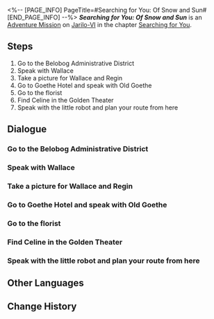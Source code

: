 <%-- [PAGE_INFO]
PageTitle=#Searching for You: Of Snow and Sun#
[END_PAGE_INFO] --%>
{{Stub|Dialogue.}}
{{Mission Infobox
|id            = 2001201
|title         = 
|image         = <!--Mission Searching for You Of Snow and Sun.png-->
|type          = Adventure
|event_name    = 
|chapter       = Searching for You
|requirements  = [[Adventure Mission]] ''[[Searching for You: Onset]]'' completed
|summary       = <!--official mission summary from Fate's Atlas-->
|characters    = Celine; Gilbert; Lila; Little Robot; Old Goethe; Regin; Tamila; Trailblazer; Wallace
|startLocation = [[Jarilo-VI]] - [[Administrative District]]
|world         = Jarilo-VI
|area          = Administrative District
|prev          = Searching for You: Onset
|next          = 
|rewards       = Trailblaze EXP*100; Stellar Jade*10; Refined Aether*4; Credit*20,000
}}
'''''Searching for You: Of Snow and Sun''''' is an [[Adventure Mission]] on [[Jarilo-VI]] in the chapter [[Searching for You]].

==Steps==
# Go to the Belobog Administrative District
# Speak with Wallace
# Take a picture for Wallace and Regin
# Go to Goethe Hotel and speak with Old Goethe
# Go to the florist
# Find Celine in the Golden Theater
# Speak with the little robot and plan your route from here

<!--
==Gameplay Notes==

--><!--
==Trial Character==

-->
==Dialogue==
{{Stub Dialogue}}
===Go to the Belobog Administrative District{{subst:void|<!--200120101-->}}===
{{Mission Description|type=adventure|location=Administrative District|The little robot has planned a route for you. First stop, Belobog!}}
{{Dialogue Start}}
:{{tx}}
{{Dialogue End}}

===Speak with Wallace{{subst:void|<!--200120102-->}}===
{{Mission Description|type=adventure|location=Administrative District|update|You encounter Wallace in the Administrative District as soon as you touch down. Who would have thought that Wallace would have found themselves amid a Belobog romance...}}
{{Dialogue Start}}
:{{tx}}
{{Dialogue End}}

===Take a picture for Wallace and Regin{{subst:void|<!--200120103-->}}===
{{Dialogue Start}}
:{{tx}}
{{Dialogue End}}

===Go to Goethe Hotel and speak with Old Goethe{{subst:void|<!--200120104-->}}===
{{Mission Description|type=adventure|location=Hotel Lobby|update|Just what has happened in the lives of the ordinary people of Belobog since the Express Crew left? Perhaps the secretive Old Goethe has the knowledge you seek...}}
{{Dialogue Start}}
:{{tx}}
{{Dialogue End}}

===Go to the florist{{subst:void|<!--200120105-->}}===
{{Mission Description|type=adventure|location=Eversummer Florist|update|You received an assignment from Old Goethe &mdash; go to the florist and buy a bouquet of flowers.}}
{{Dialogue Start}}
:{{tx}}
{{Dialogue End}}

===Find Celine in the Golden Theater{{subst:void|<!--200120106-->}}===
{{Mission Description|type=adventure|location=Administrative District|update|Who would have thought that you'd witness the love between a father and daughter at the Florist? It brings your heart such warmth in this frozen land. Now it's time to take the bouquet to the client &mdash; she should be waiting at the Golden Theater entrance.}}
{{Dialogue Start}}
:{{tx}}
{{Dialogue End}}

===Speak with the little robot and plan your route from here{{subst:void|<!--200120107-->}}===
{{Mission Description|type=adventure|location=Administrative District|update|Your search in the Belobog Administrative District has come to an end. Now, let's leave the route planning to your little robot's navigation mode.}}
{{Dialogue Start}}
:{{tx}}
{{Dialogue End}}

==Other Languages==
{{Other Languages
|en   = Searching for You: Of Snow and Sun
|zhs  = 寻人记•冷暖岁月
|zht  = 尋人記•冷暖歲月
|ja   = 人探し・寒暖の歳月
|ko   = 은하열차는 사랑을 싣고•냉온이 공존하는 세월
|es   = Caras conocidas: años de frío y calor
|fr   = À ta recherche : De neige et de soleil
|ru   = В поисках себя: О холоде и тепле
|th   = บันทึกตามหาคน: วันเวลาที่หนาวและอบอุ่น
|vi   = Nhật Ký Tìm Người - Năm Tháng Ấm Áp Và Lạnh Giá
|de   = Suche nach Dir: Über Schnee und Sonne
|id   = Mencari Orang: Masa-Masa Hangat dan Dingin
|pt   = Procurando por Você: Da Neve e do Sol
}}

==Change History==
{{Change History|3.0}}
